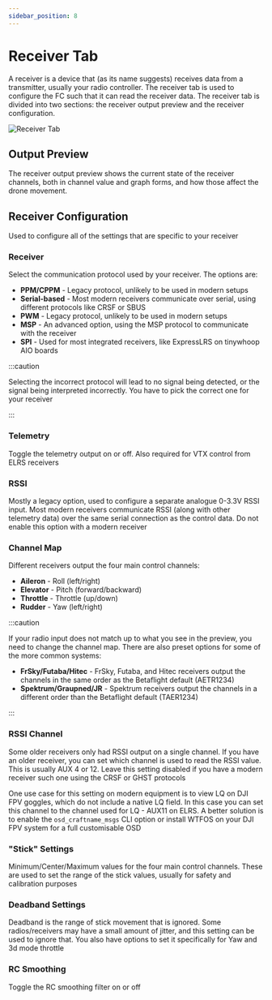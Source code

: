```yaml
---
sidebar_position: 8
---
```


# Receiver Tab

A receiver is a device that (as its name suggests) receives data from a transmitter, usually your 
radio controller. The receiver tab is used to configure the FC such that it can read the receiver data. 
The receiver tab is divided into two sections: the receiver output preview and the receiver configuration.

![Receiver Tab](/img/betaflight_configurator_receiver_tab.png)

## Output Preview

The receiver output preview shows the current state of the receiver channels, both in channel value and graph forms, and how those affect the drone movement.

## Receiver Configuration

Used to configure all of the settings that are specific to your receiver

### Receiver

Select the communication protocol used by your receiver. The options are:

* **PPM/CPPM** - Legacy protocol, unlikely to be used in modern setups
* **Serial-based** - Most modern receivers communicate over serial, using different protocols like CRSF or SBUS
* **PWM** - Legacy protocol, unlikely to be used in modern setups
* **MSP** - An advanced option, using the MSP protocol to communicate with the receiver
* **SPI** - Used for most integrated receivers, like ExpressLRS on tinywhoop AIO boards

:::caution

Selecting the incorrect protocol will lead to no signal being detected, or the signal being interpreted incorrectly. You have to pick the correct one for your receiver

:::

### Telemetry

Toggle the telemetry output on or off. Also required for VTX control from ELRS receivers

### RSSI

Mostly a legacy option, used to configure a separate analogue 0-3.3V RSSI input. Most modern receivers communicate 
RSSI (along with other telemetry data) over the same serial connection as the control data.
Do not enable this option with a modern receiver

### Channel Map

Different receivers output the four main control channels:

* **Aileron** - Roll (left/right)
* **Elevator** - Pitch (forward/backward)
* **Throttle** - Throttle (up/down)
* **Rudder** - Yaw (left/right)

:::caution

If your radio input does not match up to what you see in the preview, you need to change the channel map. 
There are also preset options for some of the more common systems:

* **FrSky/Futaba/Hitec** - FrSky, Futaba, and Hitec receivers output the channels in the same order as the 
  Betaflight default (AETR1234)
* **Spektrum/Graupned/JR** - Spektrum receivers output the channels in a different order than the Betaflight default 
(TAER1234)

:::

### RSSI Channel

Some older receivers only had RSSI output on a single channel. If you have an older receiver, you can set
which channel is used to read the RSSI value. This is usually AUX 4 or 12.
Leave this setting disabled if you have a modern receiver such one using the CRSF or GHST protocols

One use case for this setting on modern equipment is to view LQ on DJI FPV goggles, which do not include a native LQ 
field. In this case you can set this channel to the channel used for LQ - AUX11 on ELRS. A better solution is to 
enable the `osd_craftname_msgs` CLI option or install WTFOS on your DJI FPV system for a full customisable OSD

### "Stick" Settings

Minimum/Center/Maximum values for the four main control channels. These are used to set the range of the 
stick values, usually for safety and calibration purposes

### Deadband Settings

Deadband is the range of stick movement that is ignored. Some radios/receivers may have a small amount of
jitter, and this setting can be used to ignore that. You also have options to set it specifically for Yaw
and 3d mode throttle

### RC Smoothing

Toggle the RC smoothing filter on or off